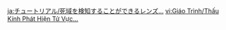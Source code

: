 {{Tutorial
|title    = Lens capable of detecting The Withering
|subtitle = Exploration Knowledge
|type     = Adventure
|icon     = Icon Tutorial Combat.png
|about    = Seed Mirror;The Withering
|image1   = Tutorial Lens capable of detecting The Withering.png
|text1    = This special sort of [[Seed Mirror]] can be used to spot [[Withering Zone]]s that have yet to take shape. You can use this method to create and stop expansion of the Withering ahead of time.<br />These objects can also be activated using {{Electro}}...
|sort     = 6152
}}

[[ja:チュートリアル/死域を検知することができるレンズ…]]
[[vi:Giáo Trình/Thấu Kính Phát Hiện Tử Vực...]]